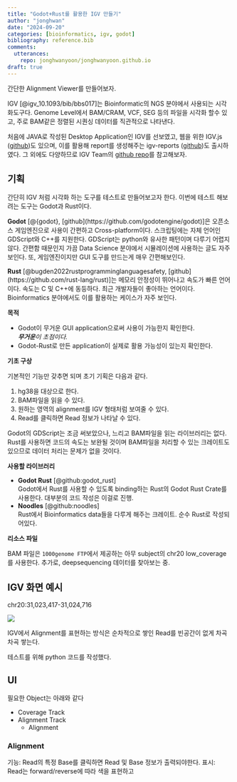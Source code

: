 ```yaml
---
title: "Godot+Rust를 활용한 IGV 만들기"
author: "jonghwan"
date: "2024-09-20"
categories: [bioinformatics, igv, godot]
bibliography: reference.bib
comments: 
  utterances:
    repo: jonghwanyoon/jonghwanyoon.github.io
draft: true
---
```


 간단한 Alignment Viewer를 만들어보자.


 IGV [@igv_10.1093/bib/bbs017]는 Bioinformatic의 NGS 분야에서 사용되는 시각화도구다. Genome Level에서 BAM/CRAM, VCF, SEG 등의 파일을 시각화 할수 있고, 주로 BAM같은 정렬된 시퀀싱 데이터를 직관적으로 나타낸다.

 처음에 JAVA로 작성된 Desktop Application인 IGV를 선보였고, 웹을 위한 IGV.js ([github](https://github.com/igvteam/igv.js))도 있으며, 이를 활용해 report를 생성해주는 igv-reports ([github](https://github.com/igvteam/igv-reports))도 출시하였다. 그 외에도 다양하므로 IGV Team의 [github repo](https://github.com/orgs/igvteam/repositories)를 참고해보자.

## 기획

간단히 IGV 처럼 시각화 하는 도구를 테스트로 만들어보고자 한다. 이번에 테스트 해보려는 도구는 Godot과 Rust이다.

**Godot** [@{godot}, [github](https://github.com/godotengine/godot)]은 오픈소스 게임엔진으로 사용이 간편하고 Cross-platform이다. 스크립팅에는 자체 언어인 GDScript와 C++를 지원한다. GDScript는 python와 유사한 패턴이며 다루기 어렵지 않다. 간편함 때문인지 가끔 Data Science 분야에서 시뮬레이션에 사용하는 글도 자주 보인다. 또, 게임엔진이지만 GUI 도구를 만드는게 매우 간편해보인다.

**Rust** [@bugden2022rustprogramminglanguagesafety, [github](https://github.com/rust-lang/rust)]는 메모리 안정성이 뛰어나고 속도가 빠른 언어이다. 속도는 C 및 C++에 동등하다. 최근 개발자들이 좋아하는 언어이다. Bioinformatics 분야에서도 이를 활용하는 케이스가 자주 보인다.


**목적**

- Godot이 무거운 GUI application으로써 사용이 가능한지 확인한다. <br><i>**무거운**이 초점이다.</i>
- Godot-Rust로 만든 application이 실제로 활용 가능성이 있는지 확인한다.


**기초 구상**

기본적인 기능만 갖추면 되며 초기 기획은 다음과 같다.

1. hg38을 대상으로 한다.
2. BAM파일을 읽을 수 있다.
3. 원하는 영역의 alignment를 IGV 형태처럼 보여줄 수 있다.
4. Read를 클릭하면 Read 정보가 나타날 수 있다.

Godot의 GDScript는 조금 써보았으나, 느리고 BAM파일을 읽는 라이브러리는 없다. Rust를 사용하면 코드의 속도는 보완될 것이며 BAM파일을 처리할 수 있는 크레이트도 있으므로 데이터 처리는 문제가 없을 것이다.



**사용할 라이브러리**

- **Godot Rust** [@github:godot_rust]<br>
    Godot에서 Rust를 사용할 수 있도록 binding하는 Rust의 Godot Rust Crate를 사용한다. 대부분의 코드 작성은 이걸로 진행. 
- **Noodles** [@github:noodles]<br>Rust에서 Bioinformatics data들을 다루게 해주는 크레이트. 순수 Rust로 작성되어있다. 


**리소스 파일**

BAM 파일은 `1000genome FTP`에서 제공하는 아무 subject의 chr20 low_coverage 를 사용한다. 추가로, deepsequencing 데이터를 찾아보는 중.



## IGV 화면 예시

chr20:31,023,417-31,024,716

![](igv_screenshot.png)



IGV에서 Alignment를 표현하는 방식은 순차적으로 쌓인 Read를 빈공간이 없게 차곡차곡 쌓는다. 

테스트를 위해 python 코드를 작성했다.




## UI

필요한 Object는 아래와 같다

 - Coverage Track
 - Alignment Track
    - Alignment

### Alignment

기능: Read의 특정 Base를 클릭하면 Read 및 Base 정보가 출력되야한다.
표시: Read는 forward/reverse에 따라 색을 표현하고


